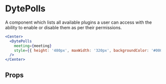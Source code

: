 # DytePolls

A component which lists all available plugins a user can access with
the ability to enable or disable them as per their permissions.

```jsx live
<Center>
  <DytePolls
    meeting={meeting}
    style={{ height: '480px', maxWidth: '320px', backgroundColor: '#000' }}
  />
</Center>
```

## Props

<PropsTable of="dyte-polls" />
